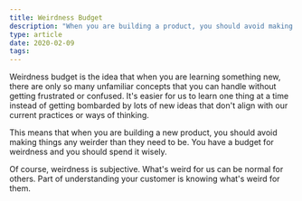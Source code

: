 ```yaml
---
title: Weirdness Budget
description: "When you are building a product, you should avoid making things any weirder than they need to be"
type: article
date: 2020-02-09
tags:
---
```


Weirdness budget is the idea that when you are learning something new, there are only so many unfamiliar concepts that you can handle without getting frustrated or confused. It's easier for us to learn one thing at a time instead of getting bombarded by lots of new ideas that don't align with our current practices or ways of thinking.

This means that when you are building a new product, you should avoid making things any weirder than they need to be. You have a budget for weirdness and you should spend it wisely.

Of course, weirdness is subjective. What's weird for us can be normal for others. Part of understanding your customer is knowing what's weird for them.
